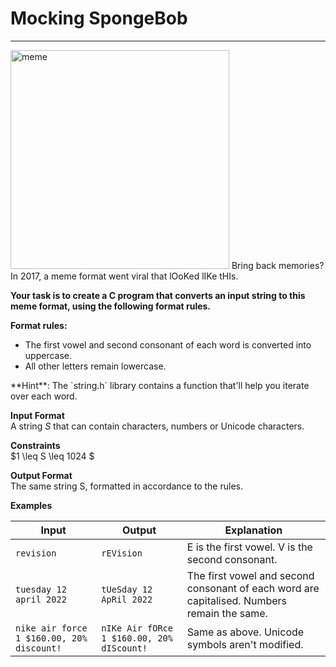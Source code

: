 
# Mocking SpongeBob

---

<img
  src="https://cdn.vox-cdn.com/thumbor/UeK6ydVPGsqo4U1SL8k5rrPnLZI=/0x0:650x381/920x613/filters:focal(273x139:377x243):format(webp)/cdn.vox-cdn.com/uploads/chorus_image/image/62893956/mocking_spongebob.0.jpg"
  alt="meme"
  width="350"
/>
Bring back memories? In 2017, a meme format went viral that lOoKed lIKe tHIs.

**Your task is to create a C program that converts an input string to this meme format, using the following format rules.**

**Format rules:**

- The first vowel and second consonant of each word is converted into uppercase.
- All other letters remain lowercase.

<Callout emoji="💡">
  **Hint**: The `string.h` library contains a function that'll help you iterate
  over each word.
</Callout>

**Input Format**  
A string $S$ that can contain characters, numbers or Unicode characters.

**Constraints**  
$1 \leq S \leq 1024 $

**Output Format**  
The same string S, formatted in accordance to the rules.

**Examples**

| Input                                     | Output                                    | Explanation                                                                                 |
| ----------------------------------------- | ----------------------------------------- | ------------------------------------------------------------------------------------------- |
| `revision`                                | `rEVision`                                | E is the first vowel. V is the second consonant.                                            |
| `tuesday 12 april 2022`                   | `tUeSday 12 ApRil 2022`                   | The first vowel and second consonant of each word are capitalised. Numbers remain the same. |
| `nike air force 1 $160.00, 20% discount!` | `nIKe Air fORce 1 $160.00, 20% dIScount!` | Same as above. Unicode symbols aren't modified.                                             |

